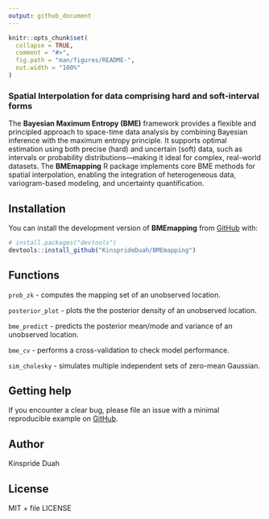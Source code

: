 ```yaml
---
output: github_document
---
```


<!-- README.md is generated from README.Rmd. Please edit that file -->

```r
knitr::opts_chunk$set(
  collapse = TRUE,
  comment = "#>",
  fig.path = "man/figures/README-",
  out.width = "100%"
)
```

### Spatial Interpolation for data comprising hard and soft-interval forms

The **Bayesian Maximum Entropy (BME)** framework provides a flexible and principled approach to space-time data analysis by combining Bayesian inference with the maximum entropy principle. It supports optimal estimation using both precise (hard) and uncertain (soft) data, such as intervals or probability distributions—making it ideal for complex, real-world datasets. The **BMEmapping** R package implements core BME methods for spatial interpolation, enabling the integration of heterogeneous data, variogram-based modeling, and uncertainty quantification. 

## Installation

You can install the development version of **BMEmapping** from
[GitHub](https://github.com/) with:

``` r
# install.packages("devtools")
devtools::install_github("KinsprideDuah/BMEmapping")
```

## Functions

`prob_zk` - computes the mapping set of an unobserved location.

`posterior_plot` - plots the the posterior density of an unobserved location.

`bme_predict` - predicts the posterior mean/mode and variance of an unobserved location.

`bme_cv` - performs a cross-validation to check model performance.

`sim_cholesky` - simulates multiple independent sets of zero-mean Gaussian.


## Getting help

If you encounter a clear bug, please file an issue with a minimal
reproducible example on
[GitHub](https://github.com/KinsprideDuah/BMEmapping/issues).

## Author

Kinspride Duah

## License

MIT + file LICENSE
